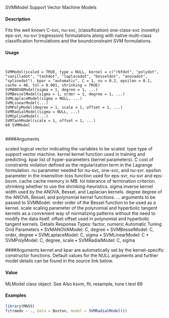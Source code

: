 
SVMModel Support Vector Machine Models

#### Description

Fits the well known C-svc, nu-svc, (classification) one-class-svc (novelty) eps-svr, nu-svr (regression)
formulations along with native multi-class classification formulations and the boundconstraint
SVM formulations.

#### Usage
<pre><code>

SVMModel(scaled = TRUE, type = NULL, kernel = c("rbfdot", "polydot",
"vanilladot", "tanhdot", "laplacedot", "besseldot", "anovadot",
"splinedot"), kpar = "automatic", C = 1, nu = 0.2, epsilon = 0.1,
cache = 40, tol = 0.001, shrinking = TRUE)
SVMANOVAModel(sigma = 1, degree = 1, ...)
SVMBesselModel(sigma = 1, order = 1, degree = 1, ...)
SVMLaplaceModel(sigma = NULL, ...)
SVMLinearModel(...)
SVMPolyModel(degree = 1, scale = 1, offset = 1, ...)
SVMRadialModel(sigma = NULL, ...)
SVMSplineModel(...)
SVMTanhModel(scale = 1, offset = 1, ...)
68 SVMModel

</code></pre>
####Arguments

scaled logical vector indicating the variables to be scaled.
type type of support vector machine.
kernel kernel function used in training and predicting.
kpar list of hyper-parameters (kernel parameters).
C cost of constraints violation defined as the regularization term in the Lagrange
formulation.
nu parameter needed for nu-svc, one-svc, and nu-svr.
epsilon parameter in the insensitive-loss function used for eps-svr, nu-svr and eps-bsvm.
cache cache memory in MB.
tol tolerance of termination criterion.
shrinking whether to use the shrinking-heuristics.
sigma inverse kernel width used by the ANOVA, Bessel, and Laplacian kernels.
degree degree of the ANOVA, Bessel, and polynomial kernel functions.
... arguments to be passed to SVMModel.
order order of the Bessel function to be used as a kernel.
scale scaling parameter of the polynomial and hyperbolic tangent kernels as a convenient
way of normalizing patterns without the need to modify the data itself.
offset offset used in polynomial and hyperbolic tangent kernels.
Details
Response Types: factor, numeric
Automatic Tuning Grid Parameters • SVMANOVAModel: C, degree
• SVMBesselModel: C, order, degree
• SVMLaplaceModel: C, sigma
• SVMLinearModel: C
• SVMPolyModel: C, degree, scale
• SVMRadialModel: C, sigma

</code></pre>
####Arguments
 kernel and kpar are automatically set by the kernel-specific constructor functions.
Default values for the NULL arguments and further model details can be found in the source link
below.

#### Value

MLModel class object.
See Also
ksvm, fit, resample, tune
t.test 69

#### Examples
```r

library(MASS)
fit(medv ~ ., data = Boston, model = SVMRadialModel())
```
